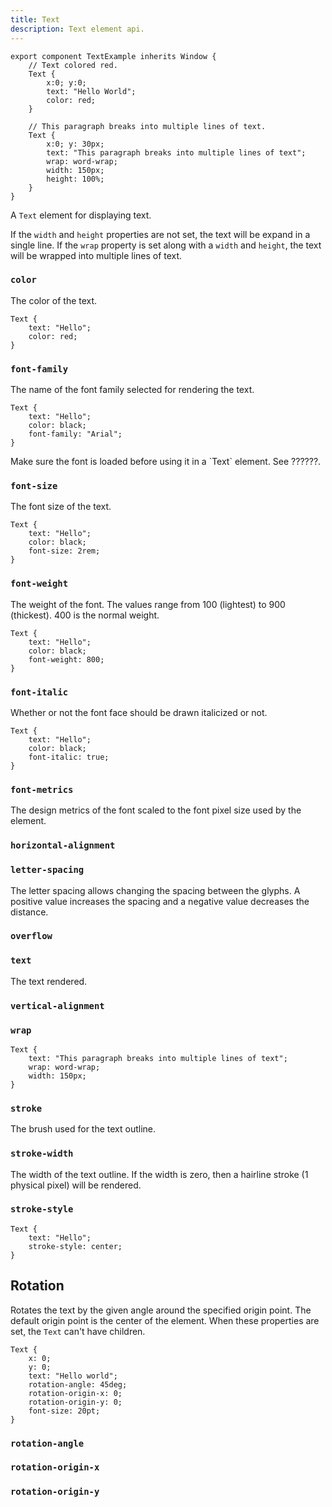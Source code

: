```yaml
---
title: Text
description: Text element api.
---
```




```slint title="test-example.slint" playground
export component TextExample inherits Window {
    // Text colored red.
    Text {
        x:0; y:0;
        text: "Hello World";
        color: red;
    }

    // This paragraph breaks into multiple lines of text.
    Text {
        x:0; y: 30px;
        text: "This paragraph breaks into multiple lines of text";
        wrap: word-wrap;
        width: 150px;
        height: 100%;
    }
}
```

A `Text` element for displaying text.

If the `width` and `height` properties are not set, the text will 
be expand in a single line. If the `wrap` property is set along with 
a `width` and `height`, the text will be wrapped into multiple lines
of text.

### `color`

<SlintProperty propName="color" typeName="brush" defaultValue="<depends on theme>"> 
The color of the text.
</SlintProperty>


<CodeSnippetMD imagePath="/src/assets/generated/text_color.png" imageAlt='Colored text'>

```slint "color: red;"
Text {
    text: "Hello";
    color: red;
}
```
</CodeSnippetMD>

### `font-family`
<SlintProperty propName="font-family" typeName="string" > 
The name of the font family selected for rendering the text.

<CodeSnippetMD imagePath="/src/assets/generated/text_font-family.png" imageAlt='font-family'>

```slint 'font-family: "Arial";'
Text {
    text: "Hello";
    color: black;
    font-family: "Arial";
}
```
</CodeSnippetMD>

<Aside type="note" title="Note">
  Make sure the font is loaded before using it in a `Text` element.
  See ??????.
</Aside>
</SlintProperty>


### `font-size`
<SlintProperty propName="font-size" typeName="length"> 
The font size of the text.

<CodeSnippetMD imagePath="/src/assets/generated/text_font-size.png" imageAlt='font-size'>

```slint {4}
Text {
    text: "Hello";
    color: black;
    font-size: 2rem;
}
```
</CodeSnippetMD>
</SlintProperty>

### `font-weight`
<SlintProperty propName="font-weight" typeName="int">  
The weight of the font. The values range from 100 (lightest) to 900 (thickest). 400 is the normal weight.

<CodeSnippetMD imagePath="/src/assets/generated/text_font-weight.png" imageAlt='font-weight'>

```slint 'font-weight: 800;'
Text {
    text: "Hello";
    color: black;
    font-weight: 800;
}
```
</CodeSnippetMD>
</SlintProperty>

### `font-italic` 
<SlintProperty propName="font-italic" typeName="bool" defaultValue="false" >  
Whether or not the font face should be drawn italicized or not.

<CodeSnippetMD imagePath="/src/assets/generated/text_font-italic.png" imageAlt='font-italic'>

```slint {4}
Text {
    text: "Hello";
    color: black;
    font-italic: true;
}
```
</CodeSnippetMD>
</SlintProperty>

### `font-metrics`
<SlintProperty propName="font-metrics" typeName="struct" structName="FontMetrics">
The design metrics of the font scaled to the font pixel size used by the element.
</SlintProperty>

### `horizontal-alignment`
<SlintProperty propName="horizontal-alignment" typeName="enum" enumName='TextHorizontalAlignment' > 

</SlintProperty>

### `letter-spacing` 
<SlintProperty propName="letter-spacing" typeName="length">
The letter spacing allows changing the spacing between the glyphs. A positive value increases the spacing and a negative value decreases the distance.
</SlintProperty>

### `overflow` 
<SlintProperty propName="overflow" typeName="enum" enumName="TextOverflow"/> 

### `text` 
<SlintProperty propName="text" typeName="string" defaultValue='""' >
The text rendered.
</SlintProperty>

### `vertical-alignment` 
<SlintProperty propName="vertical-alignment" typeName="enum" enumName="TextVerticalAlignment"/>

### `wrap` 
<SlintProperty propName="wrap" typeName="enum" enumName="TextWrap">


<CodeSnippetMD imagePath="/src/assets/generated/text_wrap.png" imageAlt='wrap'>

```slint {3}
Text {
    text: "This paragraph breaks into multiple lines of text";
    wrap: word-wrap;
    width: 150px;
}
```
</CodeSnippetMD>
</SlintProperty>

### `stroke`
<SlintProperty propName="stroke" typeName="brush">
The brush used for the text outline.
</SlintProperty>

###  `stroke-width`
<SlintProperty propName="stroke-width" typeName="length" >
The width of the text outline. If the width is zero, then a hairline stroke (1 physical pixel) will be rendered.
</SlintProperty>

###  `stroke-style`
<SlintProperty propName="stroke-style" typeName="enum" enumName="TextStrokeStyle">
<CodeSnippetMD imagePath="/src/assets/generated/text_stroke-style.png" imageAlt='stroke-style'>

```slint {3}
Text {
    text: "Hello";
    stroke-style: center;
}
```
</CodeSnippetMD>
</SlintProperty>

## Rotation

Rotates the text by the given angle around the specified origin point. The default origin point is the center of the element.
When these properties are set, the `Text` can't have children.

<CodeSnippetMD imagePath="/src/assets/generated/text_rotation.png" imageAlt='rotation properties'>

```slint {5-7}
Text {
    x: 0;
    y: 0;
    text: "Hello world";
    rotation-angle: 45deg;
    rotation-origin-x: 0;
    rotation-origin-y: 0;
    font-size: 20pt;
}
```
</CodeSnippetMD>

### `rotation-angle`
<SlintProperty propName="rotation-angle" typeName="angle"/>

### `rotation-origin-x`
<SlintProperty propName="rotation-origin-x" typeName="length"/>

### `rotation-origin-y`
<SlintProperty propName="rotation-origin-y" typeName="length"/>


